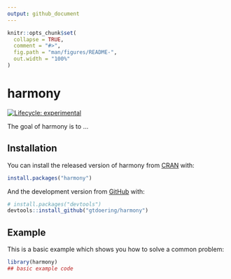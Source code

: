 ```yaml
---
output: github_document
---
```


<!-- README.md is generated from README.Rmd. Please edit that file -->

```r
knitr::opts_chunk$set(
  collapse = TRUE,
  comment = "#>",
  fig.path = "man/figures/README-",
  out.width = "100%"
)
```

# harmony

<!-- badges: start -->
[![Lifecycle: experimental](https://img.shields.io/badge/lifecycle-experimental-orange.svg)](https://lifecycle.r-lib.org/articles/stages.html#experimental)
<!-- badges: end -->

The goal of harmony is to ...

## Installation

You can install the released version of harmony from [CRAN](https://CRAN.R-project.org) with:

``` r
install.packages("harmony")
```

And the development version from [GitHub](https://github.com/) with:

``` r
# install.packages("devtools")
devtools::install_github("gtdoering/harmony")
```
## Example

This is a basic example which shows you how to solve a common problem:

```r
library(harmony)
## basic example code
```

